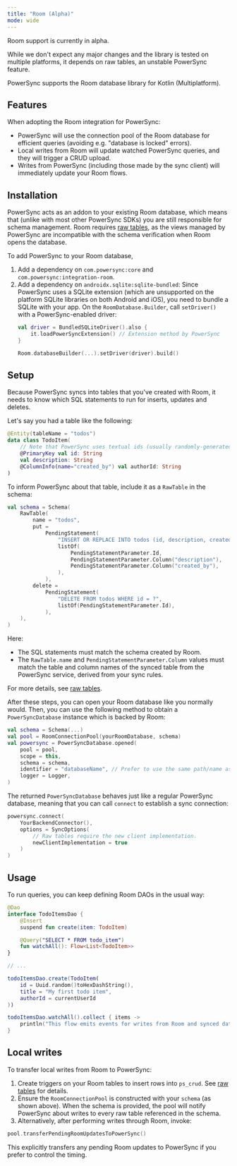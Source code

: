 ```yaml
---
title: "Room (Alpha)"
mode: wide
---
```


<Warning>
Room support is currently in alpha.

While we don't expect any major changes and the library is tested on multiple platforms, it depends on raw tables,
an unstable PowerSync feature.
</Warning>

PowerSync supports the Room database library for Kotlin (Multiplatform).

<Card
  title="Maven: com.powersync:integration-room"
  icon="/logo/maven.svg"
  href="https://central.sonatype.com/artifact/com.powersync/integration-room"
  horizontal
/>

## Features

When adopting the Room integration for PowerSync:

- PowerSync will use the connection pool of the Room database for efficient queries (avoiding e.g. "database is locked" errors).
- Local writes from Room will update watched PowerSync queries, and they will trigger a CRUD upload.
- Writes from PowerSync (including those made by the sync client) will immediately update your Room flows.

## Installation

PowerSync acts as an addon to your existing Room database, which means that (unlike with most other PowerSync SDKs)
you are still responsible for schema management.
Room requires [raw tables](/usage/use-case-examples/raw-tables), as the views managed by PowerSync are incompatible with
the schema verification when Room opens the database.

To add PowerSync to your Room database,

1. Add a dependency on `com.powersync:core` and `com.powersync:integration-room`.
2. Add a dependency on `androidx.sqlite:sqlite-bundled`: Since PowerSync uses a SQLite extension (which are unsupported on
   the platform SQLite libraries on both Android and iOS), you need to bundle a SQLite with your app.
   On the `RoomDatabase.Builder`, call `setDriver()` with a PowerSync-enabled driver:
    ```Kotlin
    val driver = BundledSQLiteDriver().also {
        it.loadPowerSyncExtension() // Extension method by PowerSync
    }
    
    Room.databaseBuilder(...).setDriver(driver).build()
    ```

## Setup

Because PowerSync syncs into tables that you've created with Room, it needs to know which SQL statements to run for
inserts, updates and deletes.

Let's say you had a table like the following:

```Kotlin
@Entity(tableName = "todos")
data class TodoItem(
    // Note that PowerSync uses textual ids (usually randomly-generated UUIDs)
    @PrimaryKey val id: String
    val description: String
    @ColumnInfo(name="created_by") val authorId: String
)
```

To inform PowerSync about that table, include it as a `RawTable` in the schema:

```Kotlin
val schema = Schema(
    RawTable(
        name = "todos",
        put =
            PendingStatement(
                "INSERT OR REPLACE INTO todos (id, description, created_by) VALUES (?, ?, ?)",
                listOf(
                    PendingStatementParameter.Id,
                    PendingStatementParameter.Column("description"),
                    PendingStatementParameter.Column("created_by"),
                ),
            ),
        delete =
            PendingStatement(
                "DELETE FROM todos WHERE id = ?",
                listOf(PendingStatementParameter.Id),
            ),
    ),
)
```

Here:

- The SQL statements must match the schema created by Room.
- The `RawTable.name` and `PendingStatementParameter.Column` values must match the table and column names of the synced
  table from the PowerSync service, derived from your sync rules.

For more details, see [raw tables](/usage/use-case-examples/raw-tables).

After these steps, you can open your Room database like you normally would. Then, you can use the
following method to obtain  a `PowerSyncDatabase` instance which is backed by Room:

```Kotlin
val schema = Schema(...)
val pool = RoomConnectionPool(yourRoomDatabase, schema)
val powersync = PowerSyncDatabase.opened(
    pool = pool,
    scope = this,
    schema = schema,
    identifier = "databaseName", // Prefer to use the same path/name as your Room database
    logger = Logger,
)
```

The returned `PowerSyncDatabase` behaves just like a regular PowerSync database, meaning that you can call
`connect` to establish a sync connection:

```Kotlin
powersync.connect(
    YourBackendConnector(),
    options = SyncOptions(
        // Raw tables require the new client implementation.
        newClientImplementation = true
    )
)
```

## Usage

To run queries, you can keep defining Room DAOs in the usual way:

```Kotlin
@Dao
interface TodoItemsDao {
    @Insert
    suspend fun create(item: TodoItem)

    @Query("SELECT * FROM todo_item")
    fun watchAll(): Flow<List<TodoItem>>
}

// ...

todoItemsDao.create(TodoItem(
    id = Uuid.random()toHexDashString(),
    title = "My first todo item",
    authorId = currentUserId
))

todoItemsDao.watchAll().collect { items ->
    println("This flow emits events for writes from Room and synced data from PowerSync")
}
```

## Local writes

To transfer local writes from Room to PowerSync:

1. Create triggers on your Room tables to insert rows into `ps_crud`. See [raw tables](/usage/use-case-examples/raw-tables#capture-local-writes-with-triggers) for details.
2. Ensure the `RoomConnectionPool` is constructed with your `schema` (as shown above). When the schema is provided, the pool will notify PowerSync about writes to every raw table referenced in the schema.
3. Alternatively, after performing writes through Room, invoke:

```Kotlin
pool.transferPendingRoomUpdatesToPowerSync()
```

This explicitly transfers any pending Room updates to PowerSync if you prefer to control the timing.
